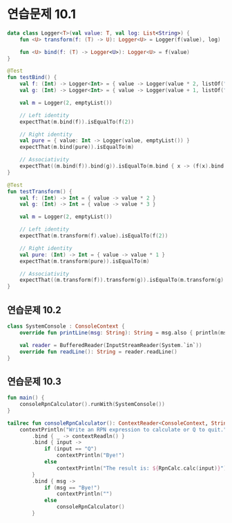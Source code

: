 # 연습문제 10.1
```kotlin
data class Logger<T>(val value: T, val log: List<String>) {
    fun <U> transform(f: (T) -> U): Logger<U> = Logger(f(value), log)

    fun <U> bind(f: (T) -> Logger<U>): Logger<U> = f(value)
}

@Test
fun testBind() {
    val f: (Int) -> Logger<Int> = { value -> Logger(value * 2, listOf("multiplied by 2")) }
    val g: (Int) -> Logger<Int> = { value -> Logger(value + 1, listOf("increased by 1")) }

    val m = Logger(2, emptyList())

    // Left identity
    expectThat(m.bind(f)).isEqualTo(f(2))

    // Right identity
    val pure = { value: Int -> Logger(value, emptyList()) }
    expectThat(m.bind(pure)).isEqualTo(m)

    // Associativity
    expectThat((m.bind(f)).bind(g)).isEqualTo(m.bind { x -> (f(x).bind(g)) })
}

@Test
fun testTransform() {
    val f: (Int) -> Int = { value -> value * 2 }
    val g: (Int) -> Int = { value -> value * 3 }

    val m = Logger(2, emptyList())

    // Left identity
    expectThat(m.transform(f).value).isEqualTo(f(2))

    // Right identity
    val pure: (Int) -> Int = { value -> value * 1 }
    expectThat(m.transform(pure)).isEqualTo(m)

    // Associativity
    expectThat((m.transform(f)).transform(g)).isEqualTo(m.transform(g).transform(f))
}
```


## 연습문제 10.2
```kotlin
class SystemConsole : ConsoleContext {
    override fun printLine(msg: String): String = msg.also { println(msg)}

    val reader = BufferedReader(InputStreamReader(System.`in`))
    override fun readLine(): String = reader.readLine()
}
```

## 연습문제 10.3
```kotlin
fun main() {
    consoleRpnCalculator().runWith(SystemConsole())
}

tailrec fun consoleRpnCalculator(): ContextReader<ConsoleContext, String> =
    contextPrintln("Write an RPN expression to calculate or Q to quit.")
        .bind { _ -> contextReadln() }
        .bind { input ->
            if (input == "Q")
                contextPrintln("Bye!")
            else
                contextPrintln("The result is: ${RpnCalc.calc(input)}")
        }
        .bind { msg ->
            if (msg == "Bye!")
                contextPrintln("")
            else
                consoleRpnCalculator()
        }
```